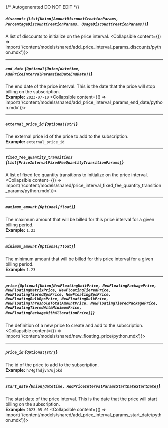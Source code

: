 {/* Autogenerated DO NOT EDIT  */}

##### `discounts` *{`List[Union[AmountDiscountCreationParams, PercentageDiscountCreationParams, UsageDiscountCreationParams]]`}*
A list of discounts to initialize on the price interval.
<Collapsible content={() => import('/content/models/shared/add_price_interval_params_discounts/python.mdx')}>
</Collapsible>

---
##### `end_date` *{`Optional[Union[datetime, AddPriceIntervalParamsEndDateEndDate]]`}*
The end date of the price interval. This is the date that the price will stop billing on the subscription.
<br/>
**Example:** `2023-07-10`
<Collapsible content={() => import('/content/models/shared/add_price_interval_params_end_date/python.mdx')}>
</Collapsible>

---
##### `external_price_id` *{`Optional[str]`}*
The external price id of the price to add to the subscription.
<br/>
**Example:** `external_price_id`

---
##### `fixed_fee_quantity_transitions` *{`List[PriceIntervalFixedFeeQuantityTransitionParams]`}*
A list of fixed fee quantity transitions to initialize on the price interval.
<Collapsible content={() => import('/content/models/shared/price_interval_fixed_fee_quantity_transition_params/python.mdx')}>
</Collapsible>

---
##### `maximum_amount` *{`Optional[float]`}*
The maximum amount that will be billed for this price interval for a given billing period.
<br/>
**Example:** `1.23`

---
##### `minimum_amount` *{`Optional[float]`}*
The minimum amount that will be billed for this price interval for a given billing period.
<br/>
**Example:** `1.23`

---
##### `price` *{`Optional[Union[NewFloatingUnitPrice, NewFloatingPackagePrice, NewFloatingMatrixPrice, NewFloatingTieredPrice, NewFloatingTieredBpsPrice, NewFloatingBpsPrice, NewFloatingBulkBpsPrice, NewFloatingBulkPrice, NewFloatingThresholdTotalAmountPrice, NewFloatingTieredPackagePrice, NewFloatingTieredWithMinimumPrice, NewFloatingPackageWithAllocationPrice]]`}*
The definition of a new price to create and add to the subscription.
<Collapsible content={() => import('/content/models/shared/new_floating_price/python.mdx')}>
</Collapsible>

---
##### `price_id` *{`Optional[str]`}*
The id of the price to add to the subscription.
<br/>
**Example:** `h74gfhdjvn7ujokd`

---
##### `start_date` *{`Union[datetime, AddPriceIntervalParamsStartDateStartDate]`}*
The start date of the price interval. This is the date that the price will start billing on the subscription.
<br/>
**Example:** `2023-05-01`
<Collapsible content={() => import('/content/models/shared/add_price_interval_params_start_date/python.mdx')}>
</Collapsible>

